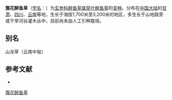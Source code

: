{{Infraspeciesbox
| name = 簇花醉鱼草
| status = 
| status_system = 
| image =
| genus = Buddleja
| species link = 莸叶醉鱼草
| species = caryopteridifolia
| varietas = eremophila
| authority = (W. W. Smith) Marq.
}}

'''簇花醉鱼草'''（[[学名|学名]]：{{lang|la|''Buddleja caryopteridifolia'' var. ''eremophila''}}）为[[玄参科|玄参科]][[醉鱼草属|醉鱼草属]][[莸叶醉鱼草|莸叶醉鱼草]]的[[变种|变种]]。分布在[[中国大陆|中国大陆]]的[[甘肃|甘肃]]、[[四川|四川]]、[[云南|云南]]等地，生长于海拔1,700米至3,200米的地区，多生长于山地路旁或干旱河谷灌木丛中，目前尚未由人工引种栽培。

== 别名 ==
山龙草（云南中甸）

== 参考文献 ==
<div class="references-small">
* {{cite web| url =http://www.bioinfo.cn/db05/KmzwSpecies.php?action=view&id=30559| title =簇花醉鱼草（变种）| work =《中国高等植物数据库全库》| publisher =中国科学院微生物研究所| author =昆明植物研究所| accessdate =2009-02-26| deadurl =yes| archiveurl =https://web.archive.org/web/20160305045858/http://www.bioinfo.cn/db05/KmzwSpecies.php?action=view&id=30559| archivedate =2016-03-05}}
</div>

[[Category:醉鱼草属|簇花醉鱼草]]


{{植物小作品}}